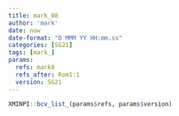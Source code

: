 ```yaml
---
title: mark_08
author: 'mark'
date: now
date-format: "D MMM YY HH:mm.ss"
categories: [SG21]
tags: [mark_]
params:
  refs: mark8
  refs_after: Rom1:1
  version: SG21
---
```


```r
XMINPI::bcv_list_(params$refs, params$version)
```

